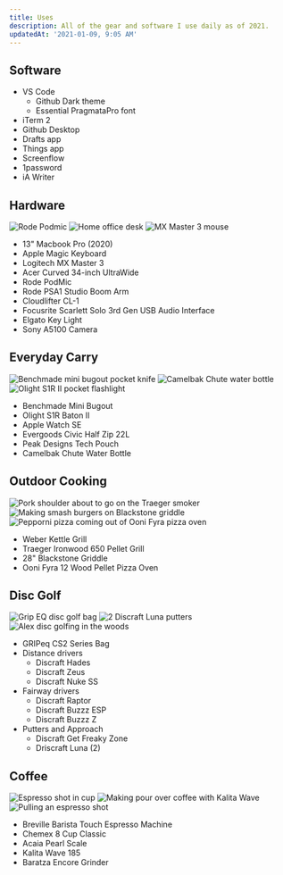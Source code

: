 ```yaml
---
title: Uses
description: All of the gear and software I use daily as of 2021.
updatedAt: '2021-01-09, 9:05 AM'
---
```


## Software

- VS Code
  - Github Dark theme
  - Essential PragmataPro font
- iTerm 2
- Github Desktop
- Drafts app
- Things app
- Screenflow
- 1password
- iA Writer

## Hardware

<div className="lg:-mx-16 grid grid-cols-3 gap-1">
  <Image
    src="/images/rode-podmic-mic.jpg"
    alt="Rode Podmic"
    width={300}
    height={300}
  />
  <Image
    src="/images/home-desk-setup.jpg"
    alt="Home office desk"
    width={300}
    height={300}
  />
  <Image
    src="/images/mx-master-3.jpg"
    alt="MX Master 3 mouse"
    width={300}
    height={300}
  />
</div>

- 13" Macbook Pro (2020)
- Apple Magic Keyboard
- Logitech MX Master 3
- Acer Curved 34-inch UltraWide
- Rode PodMic
- Rode PSA1 Studio Boom Arm
- Cloudlifter CL-1
- Focusrite Scarlett Solo 3rd Gen USB Audio Interface
- Elgato Key Light
- Sony A5100 Camera

## Everyday Carry

<div className="lg:-mx-16 grid grid-cols-3 gap-1">
  <Image
    src="/images/benchmade-mini-bugout.jpg"
    alt="Benchmade mini bugout pocket knife"
    width={300}
    height={300}
  />
  <Image
    src="/images/camelbak-chute.jpg"
    alt="Camelbak Chute water bottle"
    width={300}
    height={300}
  />
  <Image
    src="/images/olight-s1r-ii-flashlight.jpg"
    alt="Olight S1R II pocket flashlight"
    width={300}
    height={300}
  />
</div>

- Benchmade Mini Bugout
- Olight S1R Baton II
- Apple Watch SE
- Evergoods Civic Half Zip 22L
- Peak Designs Tech Pouch
- Camelbak Chute Water Bottle

## Outdoor Cooking

<div className="lg:-mx-16 grid grid-cols-3 gap-1">
  <Image
    src="/images/traeger-pork-butt.jpg"
    alt="Pork shoulder about to go on the Traeger smoker"
    width={300}
    height={300}
  />
  <Image
    src="/images/blackstone-smash-burgers.jpg"
    alt="Making smash burgers on Blackstone griddle"
    width={300}
    height={300}
  />
  <Image
    src="/images/ooni-pepperoni-pizza.jpg"
    alt="Pepporni pizza coming out of Ooni Fyra pizza oven"
    width={300}
    height={300}
  />
</div>

- Weber Kettle Grill
- Traeger Ironwood 650 Pellet Grill
- 28" Blackstone Griddle
- Ooni Fyra 12 Wood Pellet Pizza Oven

## Disc Golf

<div className="lg:-mx-16 grid grid-cols-3 gap-1">
  <Image
    src="/images/gripeq-bag.jpg"
    alt="Grip EQ disc golf bag"
    width={300}
    height={300}
  />
  <Image
    src="/images/discraft-lunas.jpg"
    alt="2 Discraft Luna putters"
    width={300}
    height={300}
  />
  <Image
    src="/images/disc-golf.jpg"
    alt="Alex disc golfing in the woods"
    width={300}
    height={300}
  />
</div>

- GRIPeq CS2 Series Bag
- Distance drivers
  - Discraft Hades
  - Discraft Zeus
  - Discraft Nuke SS
- Fairway drivers
  - Discraft Raptor
  - Discraft Buzzz ESP
  - Discraft Buzzz Z
- Putters and Approach
  - Discraft Get Freaky Zone
  - Driscraft Luna (2)

## Coffee

<div className="lg:-mx-16 grid grid-cols-3 gap-1">
  <Image
    src="/images/espresso.jpg"
    alt="Espresso shot in cup"
    width={300}
    height={300}
  />
  <Image
    src="/images/pour-over.jpg"
    alt="Making pour over coffee with Kalita Wave"
    width={300}
    height={300}
  />
  <Image
    src="/images/espresso-shot.jpg"
    alt="Pulling an espresso shot"
    width={300}
    height={300}
  />
</div>

- Breville Barista Touch Espresso Machine
- Chemex 8 Cup Classic
- Acaia Pearl Scale
- Kalita Wave 185
- Baratza Encore Grinder
